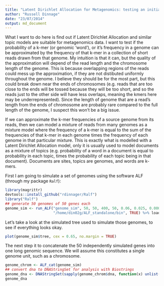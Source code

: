 ```yaml
---
title: "Latent Dirichlet Allocation for Metagenomics: testing an initial assumption"
author: "Russell Dinnage"
date: "23/07/2014"
output: md_document
---
```


What I want to do here is find out if Latent Dirichlet Allocation and similar topic models are suitable for metagenomics data. I want to test if the probability of a k-mer (or genomic 'word'), or it's frequency in a genome can be approximated by the frequency of that k-mer in a collection of short reads drawn from that genome. My intuition is that it can, but the quality of the approximation will depend of the read length and the chromosome length of the genome. This is because overlapping regions of the reads could mess up the approximation, if they are not distibuted uniformly throughout the genome. I believe they should be for the most part, but this could break down near the ends of chromosomes (e.g. reads that are too close to the ends will be tossed because they will be too short, and so the reads just to the other side will have less overlaps, meaning the kmers here may be underrepresented). Since the length of genome that are a read's length from the ends of chromosome are probably rare compared to the full length of the genome, I suspect this won't be a big issue.

If we can approximate the k-mer frequencies of a source genome from its reads, then we can model a mixture of reads from many genomes as a mixture model where the frequency of a k-mer is equal to the sum of the frequencies of that k-mer in each genome times the frequency of each genome in that particular mixture. This is exactly what is modelled with a Latent Dirichlet Allocation model, only it is usually used to model documents as a mixture of topics (e.g. probability of a word in a document is equal to probability in each topic, times the probability of each topic being in that document). Documents are sites, topics are genomes, and words are k-mers.

First I am going to simulate a set of genomes using the software ALF (through my package `Ralf`):

```r
library(magrittr)
devtools::install_github("rdinnager/Ralf")
library("Ralf")
## generate 50 genomes of 50 genes each
genome_sim <- run_ALF("genome_sim", 50, 50, 400, 50, 0.06, 0.025, 0.0001, "temp", 
                      "/home/din02g/ALF_standalone/bin", TRUE) %>% load_ALF
```

Let's take a look at the simulated tree used to simulate those genomes, to see if everything looks okay.

```r
plot(genome_sim$tree, cex = 0.65, no.margin = TRUE)
```

The next step it to concatenate the 50 independently simulated genes into one long genomic sequence. We will assume this constitutes a single genome unit, such as a chromosome.

```r
genome_chrom <- ALF_cat(genome_sim)
## convert dna to DNAStringSet for analysis with Biostrings
genome_dna <- DNAStringSet(sapply(genome_chrom$dna, function(x) unlist(x)))
genome_dna
```

